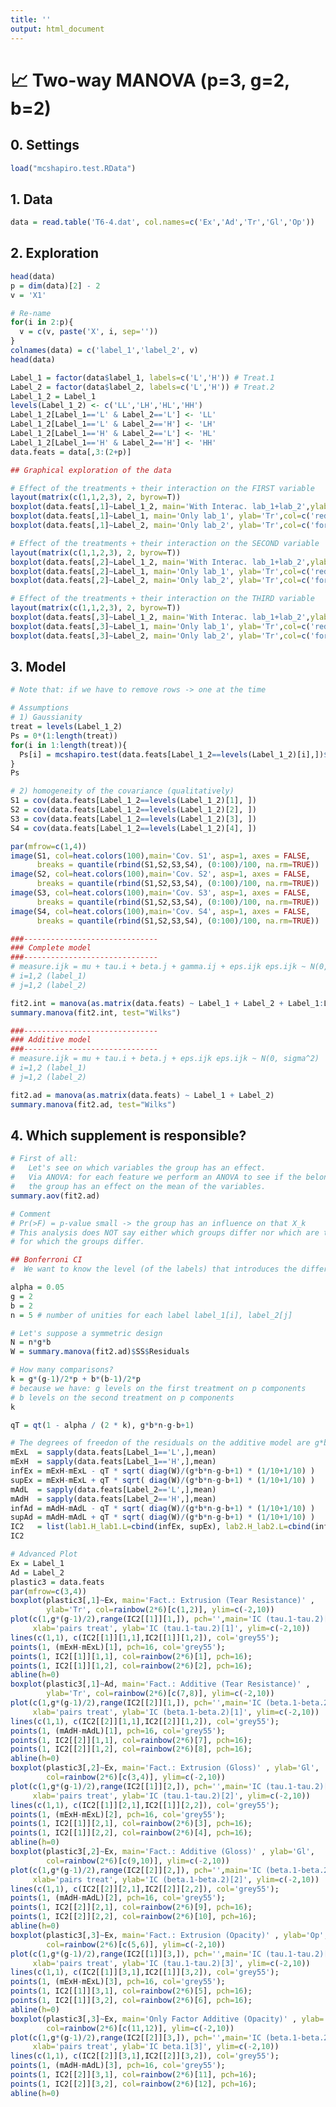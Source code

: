 ```yaml
---
title: ''
output: html_document
---
```


# 📈 **Two-way MANOVA (p=3, g=2, b=2)**

## **0.** Settings
```r
load("mcshapiro.test.RData")
```

## **1.** Data
```r
data = read.table('T6-4.dat', col.names=c('Ex','Ad','Tr','Gl','Op'))
```

## **2.** Exploration
```r
head(data)
p = dim(data)[2] - 2
v = 'X1'

# Re-name
for(i in 2:p){
  v = c(v, paste('X', i, sep=''))
}
colnames(data) = c('label_1','label_2', v)
head(data)

Label_1 = factor(data$label_1, labels=c('L','H')) # Treat.1
Label_2 = factor(data$label_2, labels=c('L','H')) # Treat.2
Label_1_2 = Label_1
levels(Label_1_2) <- c('LL','LH','HL','HH')
Label_1_2[Label_1=='L' & Label_2=='L'] <- 'LL'
Label_1_2[Label_1=='L' & Label_2=='H'] <- 'LH'
Label_1_2[Label_1=='H' & Label_2=='L'] <- 'HL'
Label_1_2[Label_1=='H' & Label_2=='H'] <- 'HH'
data.feats = data[,3:(2+p)]

## Graphical exploration of the data

# Effect of the treatments + their interaction on the FIRST variable
layout(matrix(c(1,1,2,3), 2, byrow=T))
boxplot(data.feats[,1]~Label_1_2, main='With Interac. lab_1+lab_2',ylab='Tr', col='grey95')
boxplot(data.feats[,1]~Label_1, main='Only lab_1', ylab='Tr',col=c('red','blue'))
boxplot(data.feats[,1]~Label_2, main='Only lab_2', ylab='Tr',col=c('forestgreen','gold'))

# Effect of the treatments + their interaction on the SECOND variable
layout(matrix(c(1,1,2,3), 2, byrow=T))
boxplot(data.feats[,2]~Label_1_2, main='With Interac. lab_1+lab_2',ylab='Tr',col='grey95')
boxplot(data.feats[,2]~Label_1, main='Only lab_1', ylab='Tr',col=c('red','blue'))
boxplot(data.feats[,2]~Label_2, main='Only lab_2', ylab='Tr',col=c('forestgreen','gold'))

# Effect of the treatments + their interaction on the THIRD variable
layout(matrix(c(1,1,2,3), 2, byrow=T))
boxplot(data.feats[,3]~Label_1_2, main='With Interac. lab_1+lab_2',ylab='Tr', col='grey95')
boxplot(data.feats[,3]~Label_1, main='Only lab_1', ylab='Tr',col=c('red','blue'))
boxplot(data.feats[,3]~Label_2, main='Only lab_2', ylab='Tr',col=c('forestgreen','gold'))
```

## **3.** Model
```r
# Note that: if we have to remove rows -> one at the time

# Assumptions
# 1) Gaussianity
treat = levels(Label_1_2)
Ps = 0*(1:length(treat))
for(i in 1:length(treat)){
  Ps[i] = mcshapiro.test(data.feats[Label_1_2==levels(Label_1_2)[i],])$p
}
Ps

# 2) homogeneity of the covariance (qualitatively)
S1 = cov(data.feats[Label_1_2==levels(Label_1_2)[1], ])
S2 = cov(data.feats[Label_1_2==levels(Label_1_2)[2], ])
S3 = cov(data.feats[Label_1_2==levels(Label_1_2)[3], ])
S4 = cov(data.feats[Label_1_2==levels(Label_1_2)[4], ])

par(mfrow=c(1,4))
image(S1, col=heat.colors(100),main='Cov. S1', asp=1, axes = FALSE,
      breaks = quantile(rbind(S1,S2,S3,S4), (0:100)/100, na.rm=TRUE))
image(S2, col=heat.colors(100),main='Cov. S2', asp=1, axes = FALSE,
      breaks = quantile(rbind(S1,S2,S3,S4), (0:100)/100, na.rm=TRUE))
image(S3, col=heat.colors(100),main='Cov. S3', asp=1, axes = FALSE,
      breaks = quantile(rbind(S1,S2,S3,S4), (0:100)/100, na.rm=TRUE))
image(S4, col=heat.colors(100),main='Cov. S4', asp=1, axes = FALSE,
      breaks = quantile(rbind(S1,S2,S3,S4), (0:100)/100, na.rm=TRUE))

###------------------------------
### Complete model
###------------------------------
# measure.ijk = mu + tau.i + beta.j + gamma.ij + eps.ijk eps.ijk ~ N(0, sigma^2)
# i=1,2 (label_1)
# j=1,2 (label_2)

fit2.int = manova(as.matrix(data.feats) ~ Label_1 + Label_2 + Label_1:Label_2)
summary.manova(fit2.int, test="Wilks")

###------------------------------
### Additive model
###------------------------------
# measure.ijk = mu + tau.i + beta.j + eps.ijk eps.ijk ~ N(0, sigma^2)
# i=1,2 (label_1)
# j=1,2 (label_2)

fit2.ad = manova(as.matrix(data.feats) ~ Label_1 + Label_2)
summary.manova(fit2.ad, test="Wilks")
```

## **4.** Which supplement is responsible?
```r
# First of all:
#   Let's see on which variables the group has an effect.
#   Via ANOVA: for each feature we perform an ANOVA to see if the belonging to
#   the group has an effect on the mean of the variables.
summary.aov(fit2.ad)

# Comment
# Pr(>F) = p-value small -> the group has an influence on that X_k
# This analysis does NOT say either which groups differ nor which are the variables
# for which the groups differ. 

## Bonferroni CI
#  We want to know the level (of the labels) that introduces the difference.

alpha = 0.05
g = 2
b = 2
n = 5 # number of unities for each label label_1[i], label_2[j]

# Let's suppose a symmetric design
N = n*g*b
W = summary.manova(fit2.ad)$SS$Residuals

# How many comparisons?
k = g*(g-1)/2*p + b*(b-1)/2*p
# because we have: g levels on the first treatment on p components
# b levels on the second treatment on p components
k

qT = qt(1 - alpha / (2 * k), g*b*n-g-b+1)

# The degrees of freedon of the residuals on the additive model are g*b*n-g-b+1
mExL  = sapply(data.feats[Label_1=='L',],mean)
mExH  = sapply(data.feats[Label_1=='H',],mean)
infEx = mExH-mExL - qT * sqrt( diag(W)/(g*b*n-g-b+1) * (1/10+1/10) )
supEx = mExH-mExL + qT * sqrt( diag(W)/(g*b*n-g-b+1) * (1/10+1/10) )
mAdL  = sapply(data.feats[Label_2=='L',],mean)
mAdH  = sapply(data.feats[Label_2=='H',],mean)
infAd = mAdH-mAdL - qT * sqrt( diag(W)/(g*b*n-g-b+1) * (1/10+1/10) )
supAd = mAdH-mAdL + qT * sqrt( diag(W)/(g*b*n-g-b+1) * (1/10+1/10) )
IC2   = list(lab1.H_lab1.L=cbind(infEx, supEx), lab2.H_lab2.L=cbind(infAd, supAd))
IC2

# Advanced Plot
Ex = Label_1
Ad = Label_2
plastic3 = data.feats
par(mfrow=c(3,4))
boxplot(plastic3[,1]~Ex, main='Fact.: Extrusion (Tear Resistance)' ,
        ylab='Tr', col=rainbow(2*6)[c(1,2)], ylim=c(-2,10))
plot(c(1,g*(g-1)/2),range(IC2[[1]][1,]), pch='',main='IC (tau.1-tau.2)[1]',
     xlab='pairs treat', ylab='IC (tau.1-tau.2)[1]', ylim=c(-2,10))
lines(c(1,1), c(IC2[[1]][1,1],IC2[[1]][1,2]), col='grey55');
points(1, (mExH-mExL)[1], pch=16, col='grey55');
points(1, IC2[[1]][1,1], col=rainbow(2*6)[1], pch=16);
points(1, IC2[[1]][1,2], col=rainbow(2*6)[2], pch=16);
abline(h=0)
boxplot(plastic3[,1]~Ad, main='Fact.: Additive (Tear Resistance)' ,
        ylab='Tr', col=rainbow(2*6)[c(7,8)], ylim=c(-2,10))
plot(c(1,g*(g-1)/2),range(IC2[[2]][1,]), pch='',main='IC (beta.1-beta.2)[1]',
     xlab='pairs treat', ylab='IC (beta.1-beta.2)[1]', ylim=c(-2,10))
lines(c(1,1), c(IC2[[2]][1,1],IC2[[2]][1,2]), col='grey55');
points(1, (mAdH-mAdL)[1], pch=16, col='grey55');
points(1, IC2[[2]][1,1], col=rainbow(2*6)[7], pch=16);
points(1, IC2[[2]][1,2], col=rainbow(2*6)[8], pch=16);
abline(h=0)
boxplot(plastic3[,2]~Ex, main='Fact.: Extrusion (Gloss)' , ylab='Gl',
        col=rainbow(2*6)[c(3,4)], ylim=c(-2,10))
plot(c(1,g*(g-1)/2),range(IC2[[1]][2,]), pch='',main='IC (tau.1-tau.2)[2]',
     xlab='pairs treat', ylab='IC (tau.1-tau.2)[2]', ylim=c(-2,10))
lines(c(1,1), c(IC2[[1]][2,1],IC2[[1]][2,2]), col='grey55');
points(1, (mExH-mExL)[2], pch=16, col='grey55');
points(1, IC2[[1]][2,1], col=rainbow(2*6)[3], pch=16);
points(1, IC2[[1]][2,2], col=rainbow(2*6)[4], pch=16);
abline(h=0)
boxplot(plastic3[,2]~Ex, main='Fact.: Additive (Gloss)' , ylab='Gl',
        col=rainbow(2*6)[c(9,10)], ylim=c(-2,10))
plot(c(1,g*(g-1)/2),range(IC2[[2]][2,]), pch='',main='IC (beta.1-beta.2)[2]',
     xlab='pairs treat', ylab='IC (beta.1-beta.2)[2]', ylim=c(-2,10))
lines(c(1,1), c(IC2[[2]][2,1],IC2[[2]][2,2]), col='grey55');
points(1, (mAdH-mAdL)[2], pch=16, col='grey55');
points(1, IC2[[2]][2,1], col=rainbow(2*6)[9], pch=16);
points(1, IC2[[2]][2,2], col=rainbow(2*6)[10], pch=16);
abline(h=0)
boxplot(plastic3[,3]~Ex, main='Fact.: Extrusion (Opacity)' , ylab='Op',
        col=rainbow(2*6)[c(5,6)], ylim=c(-2,10))
plot(c(1,g*(g-1)/2),range(IC2[[1]][3,]), pch='',main='IC (tau.1-tau.2)[3]',
     xlab='pairs treat', ylab='IC (tau.1-tau.2)[3]', ylim=c(-2,10))
lines(c(1,1), c(IC2[[1]][3,1],IC2[[1]][3,2]), col='grey55');
points(1, (mExH-mExL)[3], pch=16, col='grey55');
points(1, IC2[[1]][3,1], col=rainbow(2*6)[5], pch=16);
points(1, IC2[[1]][3,2], col=rainbow(2*6)[6], pch=16);
abline(h=0)
boxplot(plastic3[,3]~Ex, main='Only Factor Additive (Opacity)' , ylab='Op',
        col=rainbow(2*6)[c(11,12)], ylim=c(-2,10))
plot(c(1,g*(g-1)/2),range(IC2[[2]][3,]), pch='',main='IC (beta.1-beta.2)[3]',
     xlab='pairs treat', ylab='IC beta.1[3]', ylim=c(-2,10))
lines(c(1,1), c(IC2[[2]][3,1],IC2[[2]][3,2]), col='grey55');
points(1, (mAdH-mAdL)[3], pch=16, col='grey55');
points(1, IC2[[2]][3,1], col=rainbow(2*6)[11], pch=16);
points(1, IC2[[2]][3,2], col=rainbow(2*6)[12], pch=16);
abline(h=0)
```
